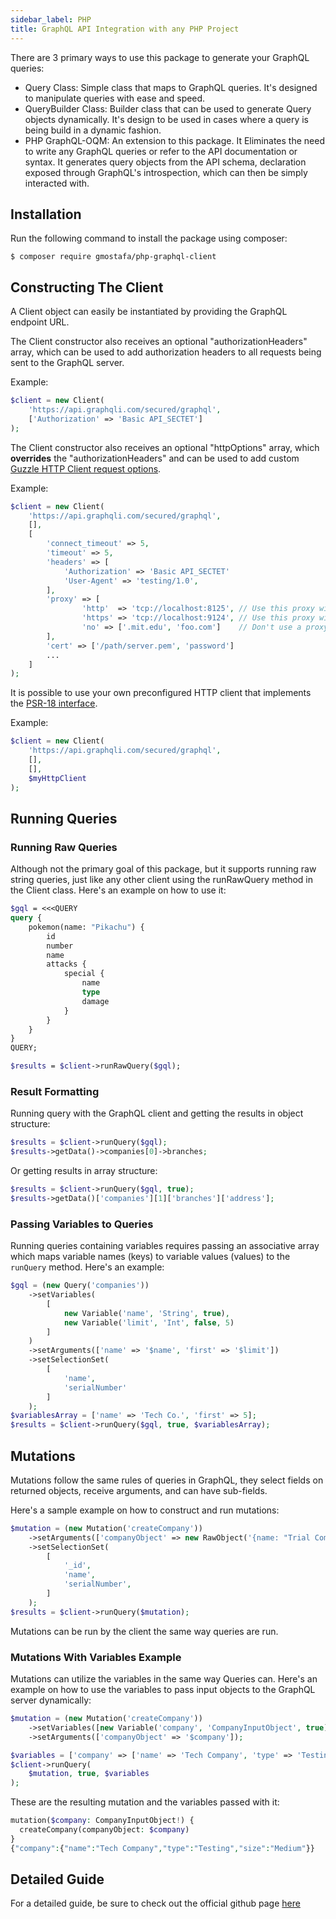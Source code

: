 ```yaml
---
sidebar_label: PHP
title: GraphQL API Integration with any PHP Project
---
```

<head>
    <meta property="og:type" content="article" />
</head>


There are 3 primary ways to use this package to generate your GraphQL queries:

* Query Class: Simple class that maps to GraphQL queries. It's designed to manipulate queries with ease and speed.
* QueryBuilder Class: Builder class that can be used to generate Query objects dynamically. It's design to be used in cases where a query is being build in a dynamic fashion.
* PHP GraphQL-OQM: An extension to this package. It Eliminates the need to write any GraphQL queries or refer to the API documentation or syntax. It generates query objects from the API schema, declaration exposed through GraphQL's introspection, which can then be simply interacted with.

## Installation
Run the following command to install the package using composer:

```shell
$ composer require gmostafa/php-graphql-client
```

## Constructing The Client

A Client object can easily be instantiated by providing the GraphQL endpoint
URL.

The Client constructor also receives an optional "authorizationHeaders"
array, which can be used to add authorization headers to all requests being sent
to the GraphQL server.


<ApiSecretNote />

Example:

```php
$client = new Client(
    'https://api.graphqli.com/secured/graphql',
    ['Authorization' => 'Basic API_SECTET']
);
```


The Client constructor also receives an optional "httpOptions" array, which
**overrides** the "authorizationHeaders" and can be used to add custom
[Guzzle HTTP Client request options](https://guzzle.readthedocs.io/en/latest/request-options.html).

Example:

```php
$client = new Client(
    'https://api.graphqli.com/secured/graphql',
    [],
    [
        'connect_timeout' => 5,
        'timeout' => 5,
        'headers' => [
            'Authorization' => 'Basic API_SECTET'
            'User-Agent' => 'testing/1.0',
        ],
        'proxy' => [
                'http'  => 'tcp://localhost:8125', // Use this proxy with "http"
                'https' => 'tcp://localhost:9124', // Use this proxy with "https",
                'no' => ['.mit.edu', 'foo.com']    // Don't use a proxy with these
        ],
        'cert' => ['/path/server.pem', 'password']
        ...
    ]
);
```


It is possible to use your own preconfigured HTTP client that implements the [PSR-18 interface](https://www.php-fig.org/psr/psr-18/).

Example:

```php
$client = new Client(
    'https://api.graphqli.com/secured/graphql',
    [],
    [],
    $myHttpClient
);
```

## Running Queries

### Running Raw Queries
Although not the primary goal of this package, but it supports running raw string queries, just like any other client using the runRawQuery method in the Client class. Here's an example on how to use it:

```graphql
$gql = <<<QUERY
query {
    pokemon(name: "Pikachu") {
        id
        number
        name
        attacks {
            special {
                name
                type
                damage
            }
        }
    }
}
QUERY;

$results = $client->runRawQuery($gql);
```

### Result Formatting

Running query with the GraphQL client and getting the results in object
structure:

```php
$results = $client->runQuery($gql);
$results->getData()->companies[0]->branches;
```
Or getting results in array structure:

```php
$results = $client->runQuery($gql, true);
$results->getData()['companies'][1]['branches']['address'];
```

### Passing Variables to Queries

Running queries containing variables requires passing an associative array which
maps variable names (keys) to variable values (values) to the `runQuery` method.
Here's an example:

```php
$gql = (new Query('companies'))
    ->setVariables(
        [
            new Variable('name', 'String', true),
            new Variable('limit', 'Int', false, 5)
        ]
    )
    ->setArguments(['name' => '$name', 'first' => '$limit'])
    ->setSelectionSet(
        [
            'name',
            'serialNumber'
        ]
    );
$variablesArray = ['name' => 'Tech Co.', 'first' => 5];
$results = $client->runQuery($gql, true, $variablesArray);
```

## Mutations

Mutations follow the same rules of queries in GraphQL, they select fields on
returned objects, receive arguments, and can have sub-fields.

Here's a sample example on how to construct and run mutations:

```php
$mutation = (new Mutation('createCompany'))
    ->setArguments(['companyObject' => new RawObject('{name: "Trial Company", employees: 200}')])
    ->setSelectionSet(
        [
            '_id',
            'name',
            'serialNumber',
        ]
    );
$results = $client->runQuery($mutation);
```

Mutations can be run by the client the same way queries are run.

### Mutations With Variables Example

Mutations can utilize the variables in the same way Queries can. Here's an
example on how to use the variables to pass input objects to the GraphQL server
dynamically:

```php
$mutation = (new Mutation('createCompany'))
    ->setVariables([new Variable('company', 'CompanyInputObject', true)])
    ->setArguments(['companyObject' => '$company']);

$variables = ['company' => ['name' => 'Tech Company', 'type' => 'Testing', 'size' => 'Medium']];
$client->runQuery(
    $mutation, true, $variables
);
```

These are the resulting mutation and the variables passed with it:

```php
mutation($company: CompanyInputObject!) {
  createCompany(companyObject: $company)
}
{"company":{"name":"Tech Company","type":"Testing","size":"Medium"}}
```

## Detailed Guide
For a detailed guide, be sure to check out the official github page [here](https://github.com/mghoneimy/php-graphql-client)
